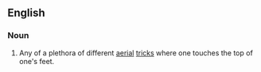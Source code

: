 ==English==

===Noun===
{{en-noun|es}}

# {{lb|en|snowboarding|skateboarding}} Any of a plethora of different [[aerial]] [[trick]]s where one touches the top of one's feet.
